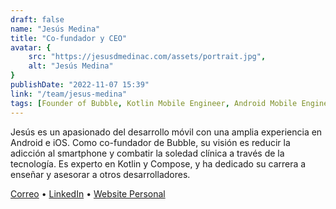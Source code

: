```yaml
---
draft: false
name: "Jesús Medina"
title: "Co-fundador y CEO"
avatar: {
    src: "https://jesusdmedinac.com/assets/portrait.jpg",
    alt: "Jesús Medina"
}
publishDate: "2022-11-07 15:39"
link: "/team/jesus-medina"
tags: [Founder of Bubble, Kotlin Mobile Engineer, Android Mobile Engineer, iOS Mobile Engineer, Kotlin Expert, Compose Expert, Kotlin Multiplatform Expert, Mobile Consultant, Mobile Teacher]
---
```



<div class="py-6 md:order-1 hidden md:block w-64">
  <Picture
    src={jesusMedina}
    alt="Jesús Medina"
    sizes="(max-width: 800px) 100vw, 800px"
    width={800}
    height={600}
    loading={"eager"}
    decoding={"sync"}
    class="w-full rounded-md object-cover object-center bg-white"
  />
</div>

Jesús es un apasionado del desarrollo móvil con una amplia experiencia en Android e iOS. Como co-fundador de Bubble, su visión es reducir la adicción al smartphone y combatir la soledad clínica a través de la tecnología. Es experto en Kotlin y Compose, y ha dedicado su carrera a enseñar y asesorar a otros desarrolladores.

[Correo](mailto:jesus.daniel.medina.cruz@gmail.com)
<span class="text-gray-400">•</span>
[LinkedIn](https://www.linkedin.com/in/jesusdmedinac/)
<span class="text-gray-400">•</span>
[Website Personal](https://jesusdmedinac.com)